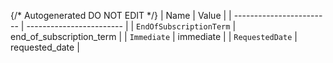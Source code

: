 {/* Autogenerated DO NOT EDIT  */}
| Name                     | Value                    |
| ------------------------ | ------------------------ |
| `EndOfSubscriptionTerm`  | end_of_subscription_term |
| `Immediate`              | immediate                |
| `RequestedDate`          | requested_date           |